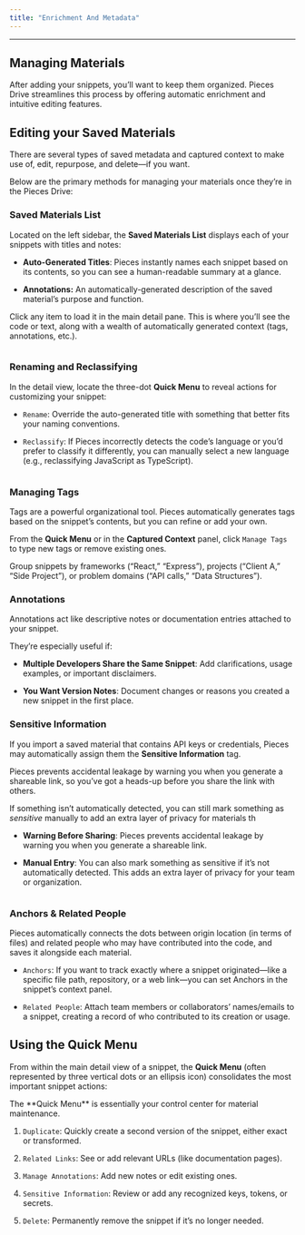 ```yaml
---
title: "Enrichment And Metadata"
---
```


***

## Managing Materials

After adding your snippets, you’ll want to keep them organized. Pieces Drive streamlines this process by offering automatic enrichment and intuitive editing features.

## Editing your Saved Materials

There are several types of saved metadata and captured context to make use of, edit, repurpose, and delete—if you want.

Below are the primary methods for managing your materials once they’re in the Pieces Drive:

### Saved Materials List

Located on the left sidebar, the **Saved Materials List** displays each of your snippets with titles and notes:

* **Auto-Generated Titles**: Pieces instantly names each snippet based on its contents, so you can see a human-readable summary at a glance.

* **Annotations:** An automatically-generated description of the saved material’s purpose and function.

Click any item to load it in the main detail pane. This is where you’ll see the code or text, along with a wealth of automatically generated context (tags, annotations, etc.).

<Image src="https://storage.googleapis.com/hashnode_product_documentation_assets/desktop_app_assets/pieces_drive/enrichment_and_metadata/gifs/opening_from_saved_materials_list.gif" alt="" align="center" fullwidth="true" />

### Renaming and Reclassifying

In the detail view, locate the three-dot **Quick Menu** to reveal actions for customizing your snippet:

* `Rename`: Override the auto-generated title with something that better fits your naming conventions.

* `Reclassify`: If Pieces incorrectly detects the code’s language or you’d prefer to classify it differently, you can manually select a new language (e.g., reclassifying JavaScript as TypeScript).

<Image src="https://storage.googleapis.com/hashnode_product_documentation_assets/desktop_app_assets/pieces_drive/enrichment_and_metadata/reclassifying_code_snippet.png" alt="" align="center" fullwidth="true" />

### Managing Tags

Tags are a powerful organizational tool. Pieces automatically generates tags based on the snippet’s contents, but you can refine or add your own.

From the **Quick Menu** or in the **Captured Context** panel, click `Manage Tags` to type new tags or remove existing ones.

<Callout type="tip">
  Group snippets by frameworks (“React,” “Express”), projects (“Client A,” “Side Project”), or problem domains (“API calls,” “Data Structures”).
</Callout>

### Annotations

Annotations act like descriptive notes or documentation entries attached to your snippet.

They’re especially useful if:

* **Multiple Developers Share the Same Snippet**: Add clarifications, usage examples, or important disclaimers.

* **You Want Version Notes**: Document changes or reasons you created a new snippet in the first place.

### Sensitive Information

If you import a saved material that contains API keys or credentials, Pieces may automatically assign them the **Sensitive Information** tag.

Pieces prevents accidental leakage by warning you when you generate a shareable link, so you’ve got a heads-up before you share the link with others.

If something isn’t automatically detected, you can still mark something as *sensitive* manually to add an extra layer of privacy for materials th

* **Warning Before Sharing**: Pieces prevents accidental leakage by warning you when you generate a shareable link.

* **Manual Entry**: You can also mark something as sensitive if it’s not automatically detected. This adds an extra layer of privacy for your team or organization.

<Image src="https://storage.googleapis.com/hashnode_product_documentation_assets/desktop_app_assets/pieces_drive/enrichment_and_metadata/gifs/manually_adding_sensitive_info_to_snippets.gif" alt="" align="center" fullwidth="true" />

### Anchors & Related People

Pieces automatically connects the dots between origin location (in terms of files) and related people who may have contributed into the code, and saves it alongside each material.

* `Anchors`: If you want to track exactly where a snippet originated—like a specific file path, repository, or a web link—you can set Anchors in the snippet’s context panel.

* `Related People`: Attach team members or collaborators’ names/emails to a snippet, creating a record of who contributed to its creation or usage.

## Using the Quick Menu

From within the main detail view of a snippet, the **Quick Menu** (often represented by three vertical dots or an ellipsis icon) consolidates the most important snippet actions:

<Callout type="tip">
  The **Quick Menu** is essentially your control center for material maintenance.
</Callout>

1. `Duplicate`: Quickly create a second version of the snippet, either exact or transformed.

2. `Related Links`: See or add relevant URLs (like documentation pages).

3. `Manage Annotations`: Add new notes or edit existing ones.

4. `Sensitive Information`: Review or add any recognized keys, tokens, or secrets.

5. `Delete`: Permanently remove the snippet if it’s no longer needed.

<Image src="https://storage.googleapis.com/hashnode_product_documentation_assets/desktop_app_assets/pieces_drive/enrichment_and_metadata/gifs/using_quick_menu_annotations_links_demo.gif" alt="" align="center" fullwidth="true" />
